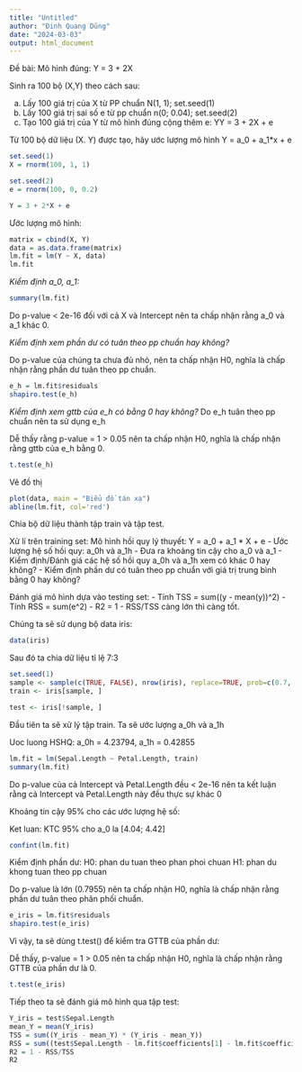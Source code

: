 ```yaml
---
title: "Untitled"
author: "Đinh Quang Dũng"
date: "2024-03-03"
output: html_document
---
```

Đề bài: Mô hình đúng: Y = 3 + 2X

Sinh ra 100 bộ (X,Y) theo cách sau:

a.  Lấy 100 giá trị của X từ PP chuẩn N(1, 1); set.seed(1)
b.  Lấy 100 giá trị sai số e từ pp chuẩn n(0; 0.04); set.seed(2)
c.  Tạo 100 giá trị của Y từ mô hình đúng cộng thêm e: YY = 3 + 2X + e

Từ 100 bộ dữ liệu (X. Y) được tạo, hãy ước lượng mô hình Y = a_0 + a_1\*x + e

```r
set.seed(1)
X = rnorm(100, 1, 1)
```

```r
set.seed(2)
e = rnorm(100, 0, 0.2)
```

```r
Y = 3 + 2*X + e
```
Ước lượng mô hình:

```r
matrix = cbind(X, Y)
data = as.data.frame(matrix)
lm.fit = lm(Y ~ X, data)
lm.fit
```
*Kiểm định a_0, a_1:*

```r
summary(lm.fit)
```
Do p-value \< 2e-16 đối với cả X và Intercept nên ta chấp nhận rằng a_0 và a_1 khác 0.

*Kiểm định xem phần dư có tuân theo pp chuẩn hay không?*

Do p-value của chúng ta chưa đủ nhỏ, nên ta chấp nhận H0, nghĩa là chấp nhận rằng phần dư tuân theo pp chuẩn.

```r
e_h = lm.fit$residuals
shapiro.test(e_h)
```
*Kiểm định xem gttb của e_h có bằng 0 hay không?* Do e_h tuân theo pp chuẩn nên ta sử dụng e_h

Dễ thấy rằng p-value = 1 \> 0.05 nên ta chấp nhận H0, nghĩa là chấp nhận rằng gttb của e_h bằng 0.

```r
t.test(e_h)
```
Vẽ đồ thị

```r
plot(data, main = "Biểu đồ tán xạ")
abline(lm.fit, col='red')
```
Chia bộ dữ liệu thành tập train và tập test.

Xử lí trên training set: Mô hình hồi quy lý thuyết: Y = a_0 + a_1 \* X + e - Ước lượng hệ số hồi quy: a_0h và a_1h - Đưa ra khoảng tin cậy cho a_0 và a_1 - Kiểm định/Đánh giá các hệ số hồi quy a_0h và a_1h xem có khác 0 hay không? - Kiểm định phần dư có tuân theo pp chuẩn với giá trị trung bình bằng 0 hay không?

Đánh giá mô hình dựa vào testing set: - Tính TSS = sum((y - mean(y))\^2) - Tính RSS = sum(e\^2) - R2 = 1 - RSS/TSS càng lớn thì càng tốt.

Chúng ta sẽ sử dụng bộ data iris:

```r
data(iris)
```
Sau đó ta chia dữ liệu tỉ lệ 7:3

```r
set.seed(1)
sample <- sample(c(TRUE, FALSE), nrow(iris), replace=TRUE, prob=c(0.7, 0.3))
train <- iris[sample, ]

test <- iris[!sample, ]
```
Đầu tiên ta sẽ xử lý tập train. Ta sẽ ước lượng a_0h và a_1h

Uoc luong HSHQ: a_0h = 4.23794, a_1h = 0.42855


```r
lm.fit = lm(Sepal.Length ~ Petal.Length, train)
summary(lm.fit)
```
Do p-value của cả Intercept và Petal.Length đều \< 2e-16 nên ta kết luận rằng cả Intercept và Petal.Length này đều thực sự khác 0

Khoảng tin cậy 95% cho các ước lượng hệ số:

Ket luan: KTC 95% cho a_0 la [4.04; 4.42]

```r
confint(lm.fit)
```
Kiểm định phần dư:
H0: phan du tuan theo phan phoi chuan
H1: phan du khong tuan theo pp chuan

Do p-value là lớn (0.7955) nên ta chấp nhận H0, nghĩa là chấp nhận rằng phần dư tuân theo phân phối chuẩn.

```r
e_iris = lm.fit$residuals
shapiro.test(e_iris)
```
Vì vậy, ta sẽ dùng t.test() để kiểm tra GTTB của phần dư:

Dễ thấy, p-value = 1 \> 0.05 nên ta chấp nhận H0, nghĩa là chấp nhận rằng GTTB của phần dư là 0.

```r
t.test(e_iris)
```
Tiếp theo ta sẽ đánh giá mô hình qua tập test:

```r
Y_iris = test$Sepal.Length
mean_Y = mean(Y_iris)
TSS = sum((Y_iris - mean_Y) * (Y_iris - mean_Y))
RSS = sum((test$Sepal.Length - lm.fit$coefficients[1] - lm.fit$coefficients[2] * test$Petal.Length) ^ 2)
R2 = 1 - RSS/TSS
R2
```
